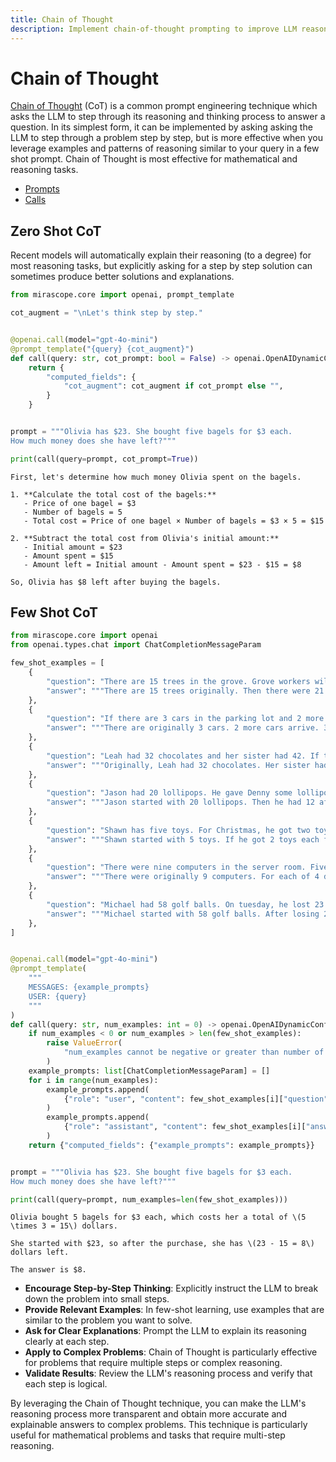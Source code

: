 ```yaml
---
title: Chain of Thought
description: Implement chain-of-thought prompting to improve LLM reasoning. This guide demonstrates how to structure prompts that encourage step-by-step problem solving.
---
```


# Chain of Thought

[Chain of Thought](https://arxiv.org/pdf/2201.11903) (CoT) is a common prompt engineering technique which asks the LLM to step through its reasoning and thinking process to answer a question. In its simplest form, it can be implemented by asking asking the LLM to step through a problem step by step, but is more effective when you leverage examples and patterns of reasoning similar to your query in a few shot prompt. Chain of Thought is most effective for mathematical and reasoning tasks.

<Info title="Mirascope Concepts Used" collapsible={true} defaultOpen={false}>
<ul>
<li><a href="/docs/mirascope/learn/prompts/">Prompts</a></li>
<li><a href="/docs/mirascope/learn/calls/">Calls</a></li>
</ul>
</Info>

## Zero Shot CoT

<Note title="Note">
<p>Recent models will automatically explain their reasoning (to a degree) for most reasoning tasks, but explicitly asking for a step by step solution can sometimes produce better solutions and explanations.</p>
</Note>



```python
from mirascope.core import openai, prompt_template

cot_augment = "\nLet's think step by step."


@openai.call(model="gpt-4o-mini")
@prompt_template("{query} {cot_augment}")
def call(query: str, cot_prompt: bool = False) -> openai.OpenAIDynamicConfig:
    return {
        "computed_fields": {
            "cot_augment": cot_augment if cot_prompt else "",
        }
    }


prompt = """Olivia has $23. She bought five bagels for $3 each.
How much money does she have left?"""

print(call(query=prompt, cot_prompt=True))
```

    First, let's determine how much money Olivia spent on the bagels.
    
    1. **Calculate the total cost of the bagels:**
       - Price of one bagel = $3
       - Number of bagels = 5
       - Total cost = Price of one bagel × Number of bagels = $3 × 5 = $15
    
    2. **Subtract the total cost from Olivia's initial amount:**
       - Initial amount = $23
       - Amount spent = $15
       - Amount left = Initial amount - Amount spent = $23 - $15 = $8
    
    So, Olivia has $8 left after buying the bagels.


## Few Shot CoT


```python
from mirascope.core import openai
from openai.types.chat import ChatCompletionMessageParam

few_shot_examples = [
    {
        "question": "There are 15 trees in the grove. Grove workers will plant trees in the grove today. After they are done, there will be 21 trees. How many trees did the grove workers plant today?",
        "answer": """There are 15 trees originally. Then there were 21 trees after some more were planted. So there must have been 21 - 15 = 6. The answer is 6.""",
    },
    {
        "question": "If there are 3 cars in the parking lot and 2 more cars arrive, how many cars are in the parking lot?",
        "answer": """There are originally 3 cars. 2 more cars arrive. 3 + 2 = 5. The answer is 5.""",
    },
    {
        "question": "Leah had 32 chocolates and her sister had 42. If they ate 35, how many pieces do they have left in total?",
        "answer": """Originally, Leah had 32 chocolates. Her sister had 42. So in total they had 32 + 42 = 74. After eating 35, they had 74 - 35 = 39. The answer is 39.""",
    },
    {
        "question": "Jason had 20 lollipops. He gave Denny some lollipops. Now Jason has 12 lollipops. How many lollipops did Jason give to Denny?",
        "answer": """Jason started with 20 lollipops. Then he had 12 after giving some to Denny. So he gave Denny 20 - 12 = 8. The answer is 8.""",
    },
    {
        "question": "Shawn has five toys. For Christmas, he got two toys each from his mom and dad. How many toys does he have now?",
        "answer": """Shawn started with 5 toys. If he got 2 toys each from his mom and dad, then that is 4 more toys. 5 + 4 = 9. The answer is 9.""",
    },
    {
        "question": "There were nine computers in the server room. Five more computers were installed each day, from monday to thursday. How many computers are now in the server room?",
        "answer": """There were originally 9 computers. For each of 4 days, 5 more computers were added. So 5 * 4 = 20 computers were added. 9 + 20 is 29. The answer is 29.""",
    },
    {
        "question": "Michael had 58 golf balls. On tuesday, he lost 23 golf balls. On wednesday, he lost 2 more. How many golf balls did he have at the end of wednesday?",
        "answer": """Michael started with 58 golf balls. After losing 23 on tuesday, he had 58 - 23 = 35. After losing 2 more, he had 35 - 2 = 33 golf balls. The answer is 33.""",
    },
]


@openai.call(model="gpt-4o-mini")
@prompt_template(
    """
    MESSAGES: {example_prompts}
    USER: {query}
    """
)
def call(query: str, num_examples: int = 0) -> openai.OpenAIDynamicConfig:
    if num_examples < 0 or num_examples > len(few_shot_examples):
        raise ValueError(
            "num_examples cannot be negative or greater than number of available examples."
        )
    example_prompts: list[ChatCompletionMessageParam] = []
    for i in range(num_examples):
        example_prompts.append(
            {"role": "user", "content": few_shot_examples[i]["question"]}
        )
        example_prompts.append(
            {"role": "assistant", "content": few_shot_examples[i]["answer"]}
        )
    return {"computed_fields": {"example_prompts": example_prompts}}


prompt = """Olivia has $23. She bought five bagels for $3 each.
How much money does she have left?"""

print(call(query=prompt, num_examples=len(few_shot_examples)))
```

    Olivia bought 5 bagels for $3 each, which costs her a total of \(5 \times 3 = 15\) dollars. 
    
    She started with $23, so after the purchase, she has \(23 - 15 = 8\) dollars left. 
    
    The answer is $8.


<Info title="Effective Chain of Thought Usage">
<ul>
<li><strong>Encourage Step-by-Step Thinking</strong>: Explicitly instruct the LLM to break down the problem into small steps.</li>
<li><strong>Provide Relevant Examples</strong>: In few-shot learning, use examples that are similar to the problem you want to solve.</li>
<li><strong>Ask for Clear Explanations</strong>: Prompt the LLM to explain its reasoning clearly at each step.</li>
<li><strong>Apply to Complex Problems</strong>: Chain of Thought is particularly effective for problems that require multiple steps or complex reasoning.</li>
<li><strong>Validate Results</strong>: Review the LLM's reasoning process and verify that each step is logical.</li>
</ul>
</Info>

By leveraging the Chain of Thought technique, you can make the LLM's reasoning process more transparent and obtain more accurate and explainable answers to complex problems. This technique is particularly useful for mathematical problems and tasks that require multi-step reasoning.
